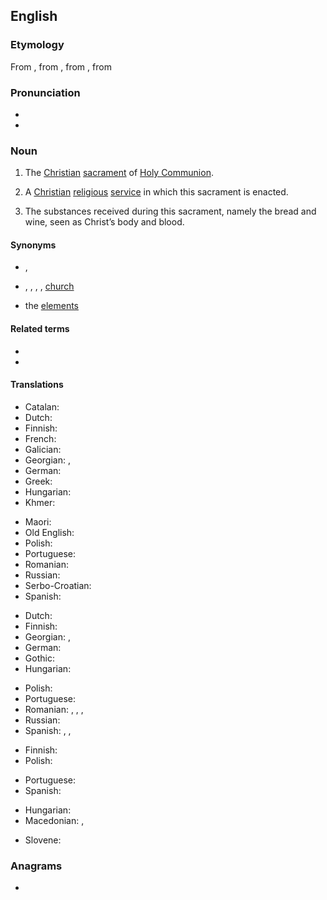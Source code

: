 {{also|eucharist}}
==English==

===Etymology===
From {{etyl|enm|en}} {{m|enm|eukariste}}, from {{etyl|fro|en}}, from {{etyl|LL.|en}} {{m|la|eucharistia}}, from {{etyl|grc|en}} {{m|grc|εὐχαριστία||gratitude, giving of thanks}}

===Pronunciation===
* {{IPA|/ˈjuːkəɹɪst/|lang=en}}
* {{hyphenation|Eu|cha|rist|lang=en}}

===Noun===
{{en-noun}}

# {{lb|en|Christianity}} The [[Christian]] [[sacrament]] of [[Holy Communion]].
# {{lb|en|by extension}} A [[Christian]] [[religious]] [[service]] in which this sacrament is enacted.
# The substances received during this sacrament, namely the bread and wine, seen as Christ’s body and blood.

====Synonyms====
* {{sense|sacrament}} {{l|en|Holy Communion}}, {{l|en|Communion}}
* {{sense|religious service}} {{l|en|Holy Communion}}, {{l|en|Communion}}, {{l|en|Mass}}, {{l|en|Divine Liturgy}}, {{qualifier|informal}} [[church]]
* {{sense|substances received}} the [[elements]]

====Related terms====
* {{l|en|eucharistic}}
* {{l|en|eucharistical}}

====Translations====
{{trans-top|sacrament}}
* Catalan: {{t+|ca|eucaristia|f}}
* Dutch: {{t+|nl|eucharistie|f}}
* Finnish: {{t+|fi|ehtoollinen}}
* French: {{t+|fr|eucharistie|f}}
* Galician: {{t|gl|eucaristía|f}}
* Georgian: {{t|ka|ევქარისტია}}, {{t|ka|ზიარება}}
* German: {{t+|de|Eucharistie|f}}
* Greek: {{t+|el|ευχαριστία|f}}
* Hungarian: {{t|hu|eucharisztia}}
* Khmer: {{t|km|ពិធីស្នានកិច្ច|tr=pi’tʰii snaan kəc|sc=Khmr}}
{{trans-mid}}
* Maori: {{t|mi|hākarameta}}
* Old English: {{t|ang|hūsl|n}}
* Polish: {{t+|pl|eucharystia|f}}
* Portuguese: {{t+|pt|eucaristia|f}}
* Romanian: {{t+|ro|euharistie}}
* Russian: {{t+|ru|прича́стие|n}}
* Serbo-Croatian: {{t+|sh|euharistija}}
* Spanish: {{t+|es|eucaristía|f}}
{{trans-bottom}}

{{trans-top|ceremony}}
* Dutch: {{t+|nl|eucharistieviering|f}}
* Finnish: {{t+|fi|ehtoollinen}}
* Georgian: {{t|ka|ზიარება}}, {{t|ka|ევქარისტია}}
* German: {{t+|de|Eucharistiefeier|f}}
* Gothic: {{t|got|𐌰𐌹𐍅𐍇𐌰𐍂𐌹𐍃𐍄𐌹𐌰|f|tr=Aiwxaristia|sc=Goth}}
* Hungarian: {{t|hu|eucharisztia}}
{{trans-mid}}
* Polish: {{t+|pl|eucharystia|f}}
* Portuguese: {{t+|pt|eucaristia|f}}
* Romanian: {{t+|ro|cuminecătură}}, {{t+|ro|împărtășanie}}, {{t+|ro|euharistie}}, {{t+|ro|grijanie}}
* Russian: {{t+|ru|прича́стие|n}}
* Spanish: {{t|es|Eucaristía|f}}, {{t|es|Cena del Señor}}, {{t|es|Santa Cena}}
{{trans-bottom}}

{{trans-top|subtances}}
* Finnish: {{t+|fi|ehtoollinen}}
* Polish: {{t+|pl|eucharystia|f}}
{{trans-mid}}
* Portuguese: {{t+|pt|eucaristia|f}}
* Spanish: {{t+|es|eucaristía|f}}
{{trans-bottom}}

{{checktrans-top}}
* Hungarian: {{t+check|hu|oltáriszentség}}
* Macedonian: {{t-check|mk|причест|f}}, {{t-check|mk|причесна|f}}
{{trans-mid}}
* Slovene: {{t+check|sl|evharistija|f}}
{{trans-bottom}}

===Anagrams===
* {{anagrams|en|thesauric}}